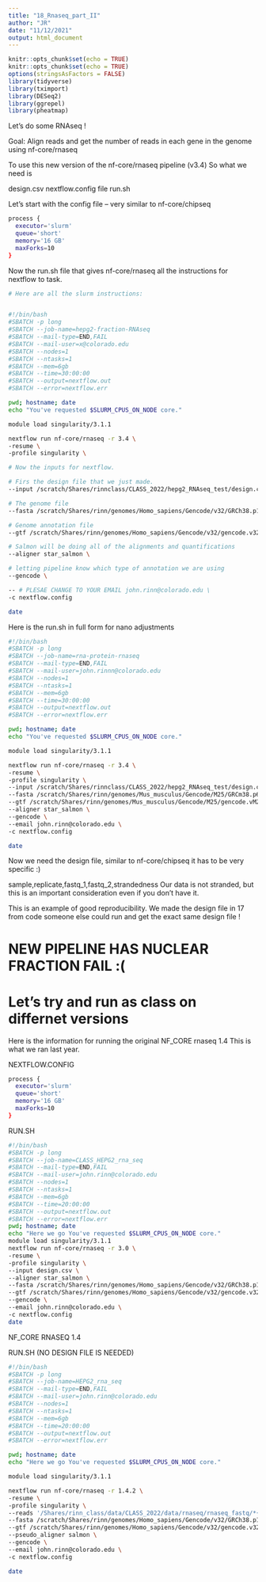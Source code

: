 ```yaml
---
title: "18_Rnaseq_part_II"
author: "JR"
date: "11/12/2021"
output: html_document
---
```



```r
knitr::opts_chunk$set(echo = TRUE)
knitr::opts_chunk$set(echo = TRUE)
options(stringsAsFactors = FALSE)
library(tidyverse)
library(tximport)
library(DESeq2)
library(ggrepel)
library(pheatmap)
```

Let's do some RNAseq !

Goal: Align reads and get the number of reads in each gene in the genome using nf-core/rnaseq 

To use this new version of the nf-core/rnaseq pipeline (v3.4) 
So what we need is

design.csv
nextflow.config file
run.sh


Let's start with the config file -- very similar to nf-core/chipseq
```bash
process {
  executor='slurm'
  queue='short'
  memory='16 GB'
  maxForks=10
}
```


Now the run.sh file that gives nf-core/rnaseq all the instructions for nextflow to task.
```bash

# Here are all the slurm instructions:


#!/bin/bash
#SBATCH -p long
#SBATCH --job-name=hepg2-fraction-RNAseq
#SBATCH --mail-type=END,FAIL
#SBATCH --mail-user=x@colorado.edu
#SBATCH --nodes=1
#SBATCH --ntasks=1
#SBATCH --mem=6gb
#SBATCH --time=30:00:00
#SBATCH --output=nextflow.out
#SBATCH --error=nextflow.err

pwd; hostname; date
echo "You've requested $SLURM_CPUS_ON_NODE core."

module load singularity/3.1.1

nextflow run nf-core/rnaseq -r 3.4 \
-resume \
-profile singularity \

# Now the inputs for nextflow.

# Firs the design file that we just made.
--input /scratch/Shares/rinnclass/CLASS_2022/hepg2_RNAseq_test/design.csv \

# The genome file
--fasta /scratch/Shares/rinn/genomes/Homo_sapiens/Gencode/v32/GRCh38.p13.genome.fa \

# Genome annotation file
--gtf /scratch/Shares/rinn/genomes/Homo_sapiens/Gencode/v32/gencode.v32.annotation.gtf \

# Salmon will be doing all of the alignments and quantifications
--aligner star_salmon \

# letting pipeline know which type of annotation we are using
--gencode \

-- # PLESAE CHANGE TO YOUR EMAIL john.rinn@colorado.edu \
-c nextflow.config

date
```

Here is the run.sh in full form for nano adjustments
```bash

#!/bin/bash
#SBATCH -p long
#SBATCH --job-name=rna-protein-rnaseq
#SBATCH --mail-type=END,FAIL
#SBATCH --mail-user=john.rinnn@colorado.edu
#SBATCH --nodes=1
#SBATCH --ntasks=1
#SBATCH --mem=6gb
#SBATCH --time=30:00:00
#SBATCH --output=nextflow.out
#SBATCH --error=nextflow.err

pwd; hostname; date
echo "You've requested $SLURM_CPUS_ON_NODE core."

module load singularity/3.1.1

nextflow run nf-core/rnaseq -r 3.4 \
-resume \
-profile singularity \
--input /scratch/Shares/rinnclass/CLASS_2022/hepg2_RNAseq_test/design.csv \
--fasta /scratch/Shares/rinn/genomes/Mus_musculus/Gencode/M25/GRCm38.p6.genome.fa \
--gtf /scratch/Shares/rinn/genomes/Mus_musculus/Gencode/M25/gencode.vM25.annotation.gtf \
--aligner star_salmon \
--gencode \
--email john.rinn@colorado.edu \
-c nextflow.config

date

```


Now we need the design file, similar to nf-core/chipseq it has to be very specific :)

sample,replicate,fastq_1,fastq_2,strandedness
Our data is not stranded, but this is an important consideration even if you don't have it.

This is an example of good reproducibility. We made the design file in 17 from code someone else could
run and get the exact same design file !


# NEW PIPELINE HAS NUCLEAR FRACTION FAIL :(

# Let's try and run as class on differnet versions


Here is the information for running the original NF_CORE rnaseq 1.4
This is what we ran last year.


NEXTFLOW.CONFIG
```bash

process {
  executor='slurm'
  queue='short'
  memory='16 GB'
  maxForks=10
}

```

RUN.SH

```bash
#!/bin/bash
#SBATCH -p long
#SBATCH --job-name=CLASS_HEPG2_rna_seq
#SBATCH --mail-type=END,FAIL
#SBATCH --mail-user=john.rinn@colorado.edu
#SBATCH --nodes=1
#SBATCH --ntasks=1
#SBATCH --mem=6gb
#SBATCH --time=20:00:00
#SBATCH --output=nextflow.out
#SBATCH --error=nextflow.err
pwd; hostname; date
echo "Here we go You've requested $SLURM_CPUS_ON_NODE core."
module load singularity/3.1.1
nextflow run nf-core/rnaseq -r 3.0 \
-resume \
-profile singularity \
--input design.csv \
--aligner star_salmon \
--fasta /scratch/Shares/rinn/genomes/Homo_sapiens/Gencode/v32/GRCh38.p13.genome.fa \
--gtf /scratch/Shares/rinn/genomes/Homo_sapiens/Gencode/v32/gencode.v32.annotation.gtf \
--gencode \
--email john.rinn@colorado.edu \
-c nextflow.config
date

```

NF_CORE RNASEQ 1.4

RUN.SH (NO DESIGN FILE IS NEEDED)
```bash

#!/bin/bash
#SBATCH -p long
#SBATCH --job-name=HEPG2_rna_seq
#SBATCH --mail-type=END,FAIL
#SBATCH --mail-user=john.rinn@colorado.edu
#SBATCH --nodes=1
#SBATCH --ntasks=1
#SBATCH --mem=6gb
#SBATCH --time=20:00:00
#SBATCH --output=nextflow.out
#SBATCH --error=nextflow.err

pwd; hostname; date
echo "Here we go You've requested $SLURM_CPUS_ON_NODE core."

module load singularity/3.1.1

nextflow run nf-core/rnaseq -r 1.4.2 \
-resume \
-profile singularity \
--reads '/Shares/rinn_class/data/CLASS_2022/data/rnaseq/rnaseq_fastq/*{_read1,_read2}.fastq.gz' \
--fasta /scratch/Shares/rinn/genomes/Homo_sapiens/Gencode/v32/GRCh38.p13.genome.fa \
--gtf /scratch/Shares/rinn/genomes/Homo_sapiens/Gencode/v32/gencode.v32.annotation.gtf \
--pseudo_aligner salmon \
--gencode \
--email john.rinn@colorado.edu \
-c nextflow.config

date

```


